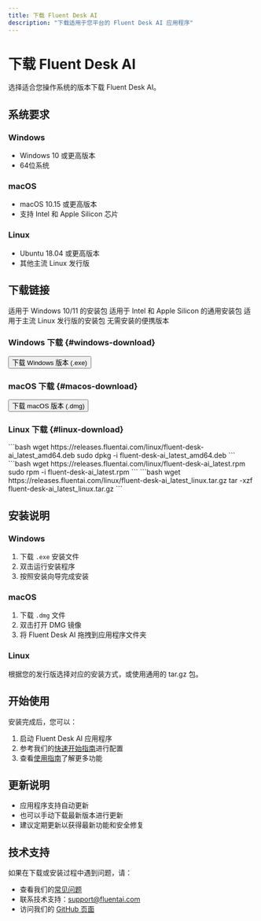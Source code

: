 ```yaml
---
title: 下载 Fluent Desk AI
description: "下载适用于您平台的 Fluent Desk AI 应用程序"
---
```


# 下载 Fluent Desk AI

选择适合您操作系统的版本下载 Fluent Desk AI。

## 系统要求

### Windows
- Windows 10 或更高版本
- 64位系统

### macOS
- macOS 10.15 或更高版本
- 支持 Intel 和 Apple Silicon 芯片

### Linux
- Ubuntu 18.04 或更高版本
- 其他主流 Linux 发行版

## 下载链接

<CardGroup cols={2}>
  <Card title="Windows" icon="windows" href="#windows-download">
    适用于 Windows 10/11 的安装包
  </Card>
  <Card title="macOS" icon="apple" href="#macos-download">
    适用于 Intel 和 Apple Silicon 的通用安装包
  </Card>
  <Card title="Linux" icon="linux" href="#linux-download">
    适用于主流 Linux 发行版的安装包
  </Card>
  <Card title="便携版" icon="download" href="#portable-download">
    无需安装的便携版本
  </Card>
</CardGroup>

### Windows 下载 {#windows-download}

<Button icon="download" href="https://releases.fluentai.com/windows/latest">
  下载 Windows 版本 (.exe)
</Button>

### macOS 下载 {#macos-download}

<Button icon="download" href="https://releases.fluentai.com/macos/latest">
  下载 macOS 版本 (.dmg)
</Button>

### Linux 下载 {#linux-download}

<Tabs>
  <Tab title="Ubuntu/Debian">
    ```bash
    wget https://releases.fluentai.com/linux/fluent-desk-ai_latest_amd64.deb
    sudo dpkg -i fluent-desk-ai_latest_amd64.deb
    ```
  </Tab>
  <Tab title="CentOS/RHEL">
    ```bash
    wget https://releases.fluentai.com/linux/fluent-desk-ai_latest.rpm
    sudo rpm -i fluent-desk-ai_latest.rpm
    ```
  </Tab>
  <Tab title="通用 Linux">
    ```bash
    wget https://releases.fluentai.com/linux/fluent-desk-ai_latest_linux.tar.gz
    tar -xzf fluent-desk-ai_latest_linux.tar.gz
    ```
  </Tab>
</Tabs>

## 安装说明

### Windows
1. 下载 `.exe` 安装文件
2. 双击运行安装程序
3. 按照安装向导完成安装

### macOS
1. 下载 `.dmg` 文件
2. 双击打开 DMG 镜像
3. 将 Fluent Desk AI 拖拽到应用程序文件夹

### Linux
根据您的发行版选择对应的安装方式，或使用通用的 tar.gz 包。

## 开始使用

安装完成后，您可以：

1. 启动 Fluent Desk AI 应用程序
2. 参考我们的[快速开始指南](/quickstart)进行配置
3. 查看[使用指南](/guide/setup)了解更多功能

## 更新说明

- 应用程序支持自动更新
- 也可以手动下载最新版本进行更新
- 建议定期更新以获得最新功能和安全修复

## 技术支持

如果在下载或安装过程中遇到问题，请：

- 查看我们的[常见问题](/faq)
- 联系技术支持：support@fluentai.com
- 访问我们的 [GitHub 页面](https://github.com/fluentai)